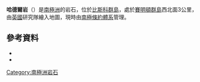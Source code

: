 {{coord|65|25|S|64|59|W|source:GNIS|display=title}}

'''哈德爾岩'''（{{lang-en|Huddle Rocks}}）是[[南極洲|南極洲]]的岩石，位於[[比斯科群島|比斯科群島]]，處於[[賽明頓群島|賽明頓群島]]西北面3公里，由[[英國|英國]]研究隊繪入地圖，現時由[[南極條約體系|南極條約體系]]管理。

==參考資料==
*{{cite gnis | type = antarid | id = 7107| name = Huddle Rocks | accessdate = 2012-06-30}}
*{{usgs-gazetteer|id=7107}}

{{DEFAULTSORT:Huddle Rocks}}
[[Category:南極洲岩石|Category:南極洲岩石]]


{{Biscoes-geo-stub}}
